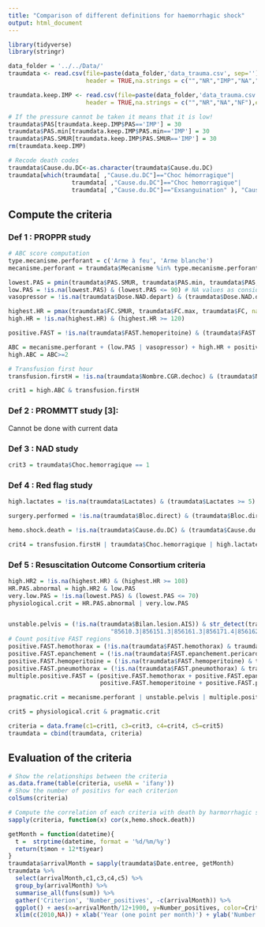 ```yaml
---
title: "Comparison of different definitions for haemorrhagic shock"
output: html_document
---
```


```r
library(tidyverse)
library(stringr)

data_folder = '../../Data/'
traumdata <- read.csv(file=paste(data_folder,'data_trauma.csv', sep=''),
                      header = TRUE,na.strings = c("","NR","IMP","NA","NF"),encoding = "UTF-8")

traumdata.keep.IMP <- read.csv(file=paste(data_folder,'data_trauma.csv', sep=''),
                      header = TRUE,na.strings = c("","NR","NA","NF"),encoding = "UTF-8")

# If the pressure cannot be taken it means that it is low!
traumdata$PAS[traumdata.keep.IMP$PAS=='IMP'] = 30
traumdata$PAS.min[traumdata.keep.IMP$PAS.min=='IMP'] = 30
traumdata$PAS.SMUR[traumdata.keep.IMP$PAS.SMUR=='IMP'] = 30
rm(traumdata.keep.IMP)

# Recode death codes
traumdata$Cause.du.DC<-as.character(traumdata$Cause.du.DC)
traumdata[which(traumdata[ ,"Cause.du.DC"]=="Choc hémorragique"|
                  traumdata[ ,"Cause.du.DC"]=="Choc hemorragique"|
                  traumdata[ ,"Cause.du.DC"]=="Exsanguination" ), "Cause.du.DC"]<-"Exsanguination"
```

## Compute the criteria

### Def 1 : PROPPR study

```r
# ABC score computation
type.mecanisme.perforant = c('Arme à feu', 'Arme blanche')
mecanisme.perforant = traumdata$Mecanisme %in% type.mecanisme.perforant

lowest.PAS = pmin(traumdata$PAS.SMUR, traumdata$PAS.min, traumdata$PAS, na.rm=T) # Are values of 0 actual low pressures or no record??
low.PAS = !is.na(lowest.PAS) & (lowest.PAS <= 90) # NA values as considered as normal (same afterwards)
vasopressor = !is.na(traumdata$Dose.NAD.depart) & (traumdata$Dose.NAD.depart > 0)

highest.HR = pmax(traumdata$FC.SMUR, traumdata$FC.max, traumdata$FC, na.rm = T)
high.HR = !is.na(highest.HR) & (highest.HR >= 120)

positive.FAST = !is.na(traumdata$FAST.hemoperitoine) & (traumdata$FAST.hemoperitoine == 1)

ABC = mecanisme.perforant + (low.PAS | vasopressor) + high.HR + positive.FAST
high.ABC = ABC>=2

# Transfusion first hour
transfusion.firstH = !is.na(traumdata$Nombre.CGR.dechoc) & (traumdata$Nombre.CGR.dechoc >= 1)

crit1 = high.ABC & transfusion.firstH
```


### Def 2 : PROMMTT study [3]:

Cannot be done with current data


### Def 3 : NAD study
```r
crit3 = traumdata$Choc.hemorragique == 1
```

### Def 4 : Red flag study
```r
high.lactates = !is.na(traumdata$Lactates) & (traumdata$Lactates >= 5)

surgery.performed = !is.na(traumdata$Bloc.direct) & (traumdata$Bloc.direct == 1)

hemo.shock.death = !is.na(traumdata$Cause.du.DC) & (traumdata$Cause.du.DC == "Exsanguination")

crit4 = transfusion.firstH | traumdata$Choc.hemorragique | high.lactates | surgery.performed | hemo.shock.death
```

### Def 5 : Resuscitation Outcome Consortium criteria
```r
high.HR2 = !is.na(highest.HR) & (highest.HR >= 108)
HR.PAS.abnormal = high.HR2 & low.PAS
very.low.PAS = !is.na(lowest.PAS) & (lowest.PAS <= 70)
physiological.crit = HR.PAS.abnormal | very.low.PAS


unstable.pelvis = (!is.na(traumdata$Bilan.lesion.AIS)) & str_detect(traumdata$Bilan.lesion.AIS,
                             "85610.3|856151.3|856161.3|856171.4|856162.4|856163.4|856164.5|856172.4|856173.5|856174.5")
# Count positive FAST regions
positive.FAST.hemothorax = (!is.na(traumdata$FAST.hemothorax) & traumdata$FAST.hemothorax==1)
positive.FAST.epanchement = (!is.na(traumdata$FAST.epanchement.pericardique) & traumdata$FAST.epanchement.pericardique==1)
positive.FAST.hemoperitoine = (!is.na(traumdata$FAST.hemoperitoine) & traumdata$FAST.hemoperitoine==1)
positive.FAST.pneumothorax = (!is.na(traumdata$FAST.pneumothorax) & traumdata$FAST.pneumothorax==1)
multiple.positive.FAST = (positive.FAST.hemothorax + positive.FAST.epanchement +
                          positive.FAST.hemoperitoine + positive.FAST.pneumothorax) >= 2

pragmatic.crit = mecanisme.perforant | unstable.pelvis | multiple.positive.FAST

crit5 = physiological.crit & pragmatic.crit
```

```r
criteria = data.frame(c1=crit1, c3=crit3, c4=crit4, c5=crit5)
traumdata = cbind(traumdata, criteria)
```

## Evaluation of the criteria
```r
# Show the relationships between the criteria
as.data.frame(table(criteria, useNA = 'ifany'))
# Show the number of positivs for each criterion
colSums(criteria)

# Compute the correlation of each criteria with death by harmorrhagic shock
sapply(criteria, function(x) cor(x,hemo.shock.death))
```

```r


getMonth = function(datetime){
  t =  strptime(datetime, format = '%d/%m/%y')
  return(t$mon + 12*t$year)
}
traumdata$arrivalMonth = sapply(traumdata$Date.entree, getMonth)
traumdata %>%
  select(arrivalMonth,c1,c3,c4,c5) %>%
  group_by(arrivalMonth) %>%
  summarise_all(funs(sum)) %>%
  gather('Criterion', 'Number_positives', -c(arrivalMonth)) %>%
  ggplot() + aes(x=arrivalMonth/12+1900, y=Number_positives, color=Criterion) + geom_line() +
  xlim(c(2010,NA)) + xlab('Year (one point per month)') + ylab('Number of patients matching criterion this month')
```
